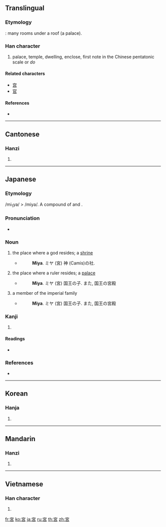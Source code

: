 {{also|宫|官}}
==Translingual==
{{zh-forms|[[宫]]|宮}}

===Etymology===
{{Han compound|宀|呂|ls=ic}}: many rooms under a roof (a palace).

===Han character===
{{Han char|rn=40|rad=宀|as=07|sn=10|four=3060<sub>6</sub>|canj=十口竹口 (JRHR)|ids=⿱[[宀]][[呂]]}}

# palace, temple, dwelling, enclose, first note in the Chinese pentatonic scale or ''do''

====Related characters====
{{rfc-header|Related characters|lang=mul}}
* [[宫]]
* [[官]]

====References====
* {{Han ref|kx=0285.160|dkj=07156|dj=0564.160|hdz=20936.041|uh=5BAE|ud=23470|bh=AE63|bd=44643}}

----

==Cantonese==

===Hanzi===
{{yue-hanzi|jyut=|y=gung1|sim=宫}}

# {{defn|Cantonese|sort=宀07}}

----

==Japanese==

===Etymology===
/mi<sub>1</sub>ya/ > /miya/. A compound of {{term|御|mi|honorific}} and {{term|屋|ya|house}}.

===Pronunciation===
* {{IPA|[mija]|lang=ja}}

===Noun===
{{ja-noun|k|hira=みや|rom=miya}}

# the place where a god resides; a [[shrine]]
#* {{RQ:Nippo Jisho|413}}
#*: '''Miya'''. ミヤ (宮) 神 (Camis)の社.
# the place where a ruler resides; a [[palace]]
#* {{RQ:Nippo Jisho|413}}
#*: '''Miya'''. ミヤ (宮) 国王の子. また, 国王の宮殿
# a member of the imperial family
#* {{RQ:Nippo Jisho|413}}
#*: '''Miya'''. ミヤ (宮) 国王の子. また, 国王の宮殿

===Kanji===
{{ja-kanji|grade=3|rs=宀07}}

# {{defn|Japanese|sort=宀07}}

====Readings====
* {{ja-readings|on=[[きゅう]] (kyū), [[ぐう]] (gū)|kun=[[みや]] (miya), [[いえ]] (ie)}}

===References===
* {{R:Nippo Jisho}}

----

==Korean==

===Hanja===
{{ko-hanja|hangeul=궁|rv=gung|mr=kung}}

# {{defn|Korean|sort=宀07}}

----

==Mandarin==

===Hanzi===
{{cmn-hanzi|sim=宫|pin=[[gōng]] ([[gong1]])|wg=kung<sup>1</sup>}}

# {{defn|Mandarin|sort=宀07}}

----

==Vietnamese==

===Han character===
{{vi-hantu|[[cung]]|rs=宀07}}

# {{defn|Vietnamese|sort=宀07}}

[[fr:宮]]
[[ko:宮]]
[[ja:宮]]
[[ru:宮]]
[[th:宮]]
[[zh:宮]]